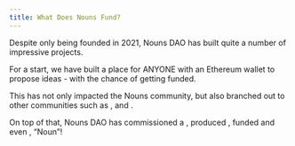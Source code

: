 ```yaml
---
title: What Does Nouns Fund?
---
```


Despite only being founded in 2021, Nouns DAO has built quite a number of impressive projects.

For a start, we have built <Nutshell children="Prop House," glossaryEntry="content/glossary/prop_house.mdx" /> a place for ANYONE with an Ethereum wallet to propose ideas - with the chance of getting funded.

This has not only impacted the Nouns community, but also branched out to other communities such as <Nutshell children="OCM" />, <Nutshell children="Mfers" /> and <Nutshell children="Cryptoadz" />.

On top of that, Nouns DAO has commissioned a <Nutshell children="comic book series" />, produced <Nutshell children="luxury sunglasses" />, funded <Nutshell children="extreme athletes" /> and even <Nutshell children="named a newly discovered species of frog" />, “Noun”!
